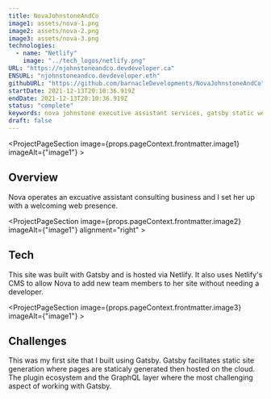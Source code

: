 ```yaml
---
title: NovaJohnstoneAndCo
image1: assets/nova-1.png
image2: assets/nova-2.png
image3: assets/nova-3.png
technologies:
  - name: "Netlify"
    image: "../tech_logos/netlify.png"
URL: "https://njohnstoneandco.devdeveloper.ca"
ENSURL: "njohnstoneandco.devdeveloper.eth"
githubURL: "https://github.com/barnacleDevelopments/NovaJohnstoneAndCo"
startDate: 2021-12-13T20:10:36.919Z
endDate: 2021-12-13T20:10:36.919Z
status: "complete"
keywords: nova johnstone executive assistant services, gatsby static website for consulting business, cloud-hosted business website with netlify, c-suite support services website, project coordination consulting, operations management website, marketing for executive assistant businesses, netlify cms for business sites, gatsby and graphql integration challenges, business website for consulting firms, scalable static site for consulting, temporary services consulting website, Devin Davis
draft: false
---
```


<ProjectPageSection image={props.pageContext.frontmatter.image1} imageAlt={"image1"} >

## Overview

Nova operates an excuative assistant consulting business and I set
her up with a welcoming web presence.
</ProjectPageSection>

<ProjectPageSection image={props.pageContext.frontmatter.image2} imageAlt={"image1"} alignment="right" >

## Tech

This site was built with Gatsby and is hosted via Netlify. It also uses Netlify's CMS to allow Nova to add new team members to her site without needing a developer.
<TechListing technologies={props.pageContext.frontmatter.technologies} />
</ProjectPageSection>

<ProjectPageSection image={props.pageContext.frontmatter.image3} imageAlt={"image1"} >

## Challenges

This was my first site that I built using Gatsby. Gatsby facilitates static site generation where pages are staticaly generated then hosted on the cloud. The plugin ecosystem and the GraphQL layer where the most challenging aspect of working with Gatsby.
</ProjectPageSection>
